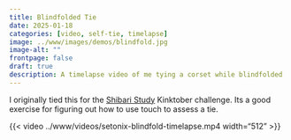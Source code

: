 ```yaml
---
title: Blindfolded Tie
date: 2025-01-18
categories: [video, self-tie, timelapse]
image: ../www/images/demos/blindfold.jpg
image-alt: ""
frontpage: false
draft: true
description: A timelapse video of me tying a corset while blindfolded 
---
```


I originally tied this for the [Shibari Study](https://shibaristudy.com/) Kinktober challenge. Its a good exercise for figuring out how to use touch to assess a tie. 

{{< video ../www/videos/setonix-blindfold-timelapse.mp4 width="512" >}}

